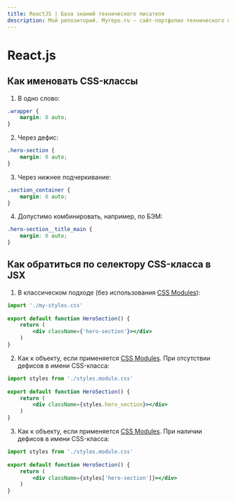 ```yaml
---
title: ReactJS | База знаний технического писателя
description: Мой репозиторий. Myrepo.ru – сайт-портфолио технического писателя
---
```


# React.js

## Как именовать CSS-классы

1. В одно слово:
```css copy filename="CSS"
.wrapper {
	margin: 0 auto;
}
```

2. Через дефис:
```css copy filename="CSS"
.hero-section {
	margin: 0 auto;
}
```

3. Через нижнее подчеркивание:
```css copy filename="CSS"
.section_container {
	margin: 0 auto;
}
```

4. Допустимо комбинировать, например, по БЭМ:
```css copy filename="CSS"
.hero-section__title_main {
	margin: 0 auto;
}
```

## Как обратиться по селектору CSS-класса в JSX

1. В классическом подходе (без использования [CSS Modules](https://github.com/css-modules/css-modules)):

```jsx copy filename="JSX" {5}
import './my-styles.css'  
  
export default function HeroSection() {
	return (
		<div className={'hero-section'}></div>
	)
}

```

2. Как к объекту, если применяется [CSS Modules](https://github.com/css-modules/css-modules). При отсутствии дефисов в имени CSS-класса:

```jsx copy filename="JSX" {5}
import styles from './styles.module.css'
  
export default function HeroSection() {
	return (
		<div className={styles.hero_section}></div>
	)
}

```

3. Как к объекту, если применяется [CSS Modules](https://github.com/css-modules/css-modules). При наличии дефисов в имени CSS-класса:

```jsx copy filename="JSX" {5}
import styles from './styles.module.css'  
  
export default function HeroSection() {
	return (
		<div className={styles['hero-section']}></div>
	)
}

```
